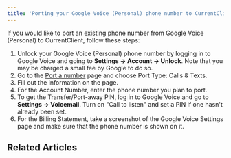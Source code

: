 ```yaml
---
title: 'Porting your Google Voice (Personal) phone number to CurrentClient'
---
```


If you would like to port an existing phone number from Google Voice (Personal) to CurrentClient, follow these steps:

1. Unlock your Google Voice (Personal) phone number by logging in to Google Voice and going to **Settings -> Account -> Unlock**. Note that you may be charged a small fee by Google to do so.
2. Go to the [Port a number](https://app.currentclient.com/app/settings/port-number) page and choose Port Type: Calls & Texts.
3. Fill out the information on the page.
4. For the Account Number, enter the phone number you plan to port.
5. To get the Transfer/Port-away PIN, log in to Google Voice and go to **Settings -> Voicemail**. Turn on "Call to listen" and set a PIN if one hasn't already been set.
6. For the Billing Statement, take a screenshot of the Google Voice Settings page and make sure that the phone number is shown on it.

## Related Articles

<Columns cols={2}>
<Card title="Porting your Google Voice (Business) phone number to CurrentClient" href="/porting-phone-numbers/porting-your-google-voice-business-phone-number-to-currentclient" />

<Card title="Porting your Vonage phone number to CurrentClient" href="/porting-phone-numbers/porting-your-vonage-phone-number-to-currentclient" />
</Columns>